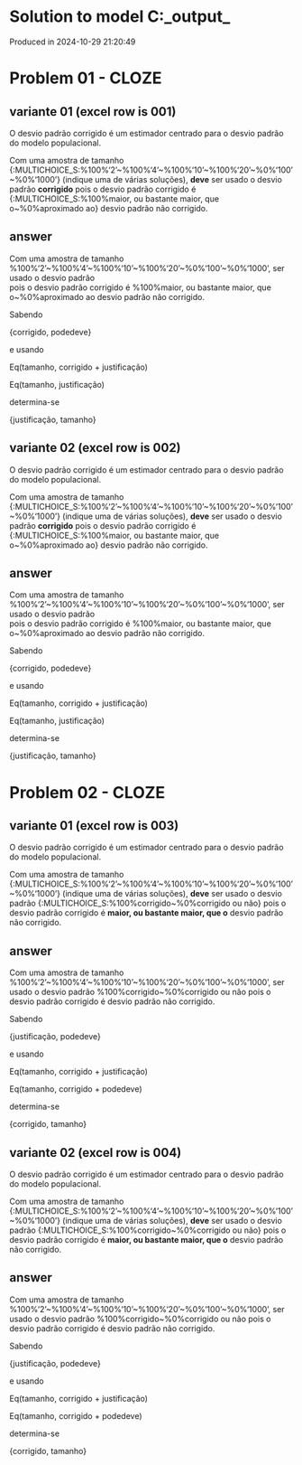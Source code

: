 # Solution to model C:\Users\pedrocruz\Documents\GitHub\pyequa\examples\cloze\_output_

Produced in 2024-10-29 21:20:49

# Problem 01 - CLOZE

## variante 01 (excel row is 001)

O desvio padrão corrigido é um estimador centrado para o desvio padrão do modelo populacional.

Com uma amostra de tamanho {:MULTICHOICE_S:%100%'2'\~%100%'4'\~%100%'10'\~%100%'20'\~%0%'100'\~%0%'1000'} (indique uma de várias soluções), **deve** ser usado o desvio padrão **corrigido** 
pois o desvio padrão corrigido é {:MULTICHOICE_S:%100%maior, ou bastante maior, que o\~%0%aproximado ao} desvio padrão não corrigido.

## answer

Com uma amostra de tamanho %100%'2'\~%100%'4'\~%100%'10'\~%100%'20'\~%0%'100'\~%0%'1000',  ser usado o desvio padrão  
pois o desvio padrão corrigido é %100%maior, ou bastante maior, que o\~%0%aproximado ao desvio padrão não corrigido.


Sabendo

{corrigido, podedeve}

e usando

Eq(tamanho, corrigido + justificação)

Eq(tamanho, justificação)

determina-se

{justificação, tamanho}



## variante 02 (excel row is 002)

O desvio padrão corrigido é um estimador centrado para o desvio padrão do modelo populacional.

Com uma amostra de tamanho {:MULTICHOICE_S:%100%'2'\~%100%'4'\~%100%'10'\~%100%'20'\~%0%'100'\~%0%'1000'} (indique uma de várias soluções), **deve** ser usado o desvio padrão **corrigido** 
pois o desvio padrão corrigido é {:MULTICHOICE_S:%100%maior, ou bastante maior, que o\~%0%aproximado ao} desvio padrão não corrigido.

## answer

Com uma amostra de tamanho %100%'2'\~%100%'4'\~%100%'10'\~%100%'20'\~%0%'100'\~%0%'1000',  ser usado o desvio padrão  
pois o desvio padrão corrigido é %100%maior, ou bastante maior, que o\~%0%aproximado ao desvio padrão não corrigido.


Sabendo

{corrigido, podedeve}

e usando

Eq(tamanho, corrigido + justificação)

Eq(tamanho, justificação)

determina-se

{justificação, tamanho}


# Problem 02 - CLOZE

## variante 01 (excel row is 003)

O desvio padrão corrigido é um estimador centrado para o desvio padrão do modelo populacional.

Com uma amostra de tamanho {:MULTICHOICE_S:%100%'2'\~%100%'4'\~%100%'10'\~%100%'20'\~%0%'100'\~%0%'1000'} (indique uma de várias soluções), **deve** ser usado o desvio padrão {:MULTICHOICE_S:%100%corrigido\~%0%corrigido ou não} 
pois o desvio padrão corrigido é **maior, ou bastante maior, que o** desvio padrão não corrigido.

## answer

Com uma amostra de tamanho %100%'2'\~%100%'4'\~%100%'10'\~%100%'20'\~%0%'100'\~%0%'1000',  ser usado o desvio padrão %100%corrigido\~%0%corrigido ou não 
pois o desvio padrão corrigido é  desvio padrão não corrigido.


Sabendo

{justificação, podedeve}

e usando

Eq(tamanho, corrigido + justificação)

Eq(tamanho, corrigido + podedeve)

determina-se

{corrigido, tamanho}



## variante 02 (excel row is 004)

O desvio padrão corrigido é um estimador centrado para o desvio padrão do modelo populacional.

Com uma amostra de tamanho {:MULTICHOICE_S:%100%'2'\~%100%'4'\~%100%'10'\~%100%'20'\~%0%'100'\~%0%'1000'} (indique uma de várias soluções), **deve** ser usado o desvio padrão {:MULTICHOICE_S:%100%corrigido\~%0%corrigido ou não} 
pois o desvio padrão corrigido é **maior, ou bastante maior, que o** desvio padrão não corrigido.

## answer

Com uma amostra de tamanho %100%'2'\~%100%'4'\~%100%'10'\~%100%'20'\~%0%'100'\~%0%'1000',  ser usado o desvio padrão %100%corrigido\~%0%corrigido ou não 
pois o desvio padrão corrigido é  desvio padrão não corrigido.


Sabendo

{justificação, podedeve}

e usando

Eq(tamanho, corrigido + justificação)

Eq(tamanho, corrigido + podedeve)

determina-se

{corrigido, tamanho}


